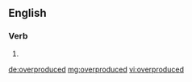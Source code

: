 ==English==

===Verb===
{{head|en}}

# {{en-past of|overproduce}}

[[de:overproduced]]
[[mg:overproduced]]
[[vi:overproduced]]
